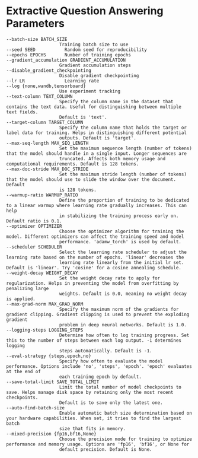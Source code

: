 # Extractive Question Answering Parameters

```
--batch-size BATCH_SIZE
                    Training batch size to use
--seed SEED           Random seed for reproducibility
--epochs EPOCHS       Number of training epochs
--gradient_accumulation GRADIENT_ACCUMULATION
                    Gradient accumulation steps
--disable_gradient_checkpointing
                    Disable gradient checkpointing
--lr LR               Learning rate
--log {none,wandb,tensorboard}
                    Use experiment tracking
--text-column TEXT_COLUMN
                    Specify the column name in the dataset that contains the text data. Useful for distinguishing between multiple text fields.
                    Default is 'text'.
--target-column TARGET_COLUMN
                    Specify the column name that holds the target or label data for training. Helps in distinguishing different potential
                    outputs. Default is 'target'.
--max-seq-length MAX_SEQ_LENGTH
                    Set the maximum sequence length (number of tokens) that the model should handle in a single input. Longer sequences are
                    truncated. Affects both memory usage and computational requirements. Default is 128 tokens.
--max-doc-stride MAX_DOC_STRIDE
                    Set the maximum stride length (number of tokens) that the model should use to slide the window over the document. Default
                    is 128 tokens.
--warmup-ratio WARMUP_RATIO
                    Define the proportion of training to be dedicated to a linear warmup where learning rate gradually increases. This can help
                    in stabilizing the training process early on. Default ratio is 0.1.
--optimizer OPTIMIZER
                    Choose the optimizer algorithm for training the model. Different optimizers can affect the training speed and model
                    performance. 'adamw_torch' is used by default.
--scheduler SCHEDULER
                    Select the learning rate scheduler to adjust the learning rate based on the number of epochs. 'linear' decreases the
                    learning rate linearly from the initial lr set. Default is 'linear'. Try 'cosine' for a cosine annealing schedule.
--weight-decay WEIGHT_DECAY
                    Set the weight decay rate to apply for regularization. Helps in preventing the model from overfitting by penalizing large
                    weights. Default is 0.0, meaning no weight decay is applied.
--max-grad-norm MAX_GRAD_NORM
                    Specify the maximum norm of the gradients for gradient clipping. Gradient clipping is used to prevent the exploding gradient
                    problem in deep neural networks. Default is 1.0.
--logging-steps LOGGING_STEPS
                    Determine how often to log training progress. Set this to the number of steps between each log output. -1 determines logging
                    steps automatically. Default is -1.
--eval-strategy {steps,epoch,no}
                    Specify how often to evaluate the model performance. Options include 'no', 'steps', 'epoch'. 'epoch' evaluates at the end of
                    each training epoch by default.
--save-total-limit SAVE_TOTAL_LIMIT
                    Limit the total number of model checkpoints to save. Helps manage disk space by retaining only the most recent checkpoints.
                    Default is to save only the latest one.
--auto-find-batch-size
                    Enable automatic batch size determination based on your hardware capabilities. When set, it tries to find the largest batch
                    size that fits in memory.
--mixed-precision {fp16,bf16,None}
                    Choose the precision mode for training to optimize performance and memory usage. Options are 'fp16', 'bf16', or None for
                    default precision. Default is None.
```